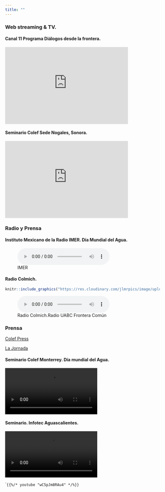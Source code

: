 ```yaml
---
title: ""
---
```



### Web streaming & TV.

#### Canal 11 Programa Diálogos desde la frontera. 
<iframe width="400" height="250" src="https://www.youtube.com/embed/uJMiS4pNzQ4" frameborder="0" allow="accelerometer; autoplay; encrypted-media; gyroscope; picture-in-picture" allowfullscreen></iframe>

#### Seminario Colef Sede Nogales, Sonora.

<iframe width="400" height="250" src="https://www.youtube.com/embed/MDSAu8UdRUQ" title="YouTube video player" frameborder="0" allow="accelerometer; autoplay; clipboard-write; encrypted-media; gyroscope; picture-in-picture" allowfullscreen></iframe>





### Radio y Prensa

#### Instituto Mexicano de la Radio IMER. Día Mundial del Agua.

![IMER](IMER.mp3)


#### Radio Colmich.

```r

knitr::include_graphics("https://res.cloudinary.com/jlmrpics/image/upload/v1646157755/img2_ezb4ol.png")
```

![Radio Colmich.Radio UABC Frontera Común](fronteracomun23may2019.mp3)


### Prensa

[Colef Press](https://www.colef.mx/estemes/las-causas-detras-de-las-causas-de-la-diabetes/)



[La Jornada](https://www.jornada.com.mx/2019/06/16/sociedad/030n1soc#)






#### Seminario Colef Monterrey. Día mundial del Agua.   
![](Presentacion_MTY.mp4)



#### Seminario. Infotec Aguascalientes. 
![](Presentacion_MTY.mp4)


```
{{%/* youtube "wC5pJm8RAu4" */%}}
``
